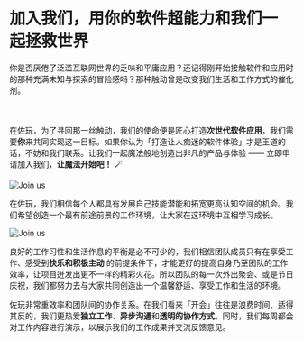 
# 加入我们，用你的软件<Gradient>超能力</Gradient>和我们一起拯救世界

你是否厌倦了泛滥互联网世界的乏味和平庸应用？还记得刚开始接触软件和应用时的那种充满未知与探索的冒险感吗？那种触动曾是改变我们生活和工作方式的催化剂。<br></br><br></br>在佐玩，为了寻回那一丝触动，我们的使命便是匠心打造<b>次世代软件应用</b>，我们需要<b>你</b>来共同实现这一目标。如果你认为「打造<Red>让人痴迷的软件体验</Red>」才是王道的话，不妨和我们联系。让我们一起魔法般地创造出非凡的产品与体验 —— 立即申请加入我们，<b>让魔法开始吧！</b> 🪄

<RenderIfConfig configKey='showOpenPositions' expectedValue={true}>
  <OpenPositionButton />
</RenderIfConfig>

<Image src={WorkshopImage} alt='Join us' placeholder='blur' />

在佐玩，我们相信每个人都具有<Gradient>发展自己技能潜能和拓宽更高认知空间</Gradient>的机会。我们希望创造一个最有前途前景的工作环境，让大家在这环境中互相学习成长。

<Image src={FunImage} alt='Join us' placeholder='blur' />

<Green>良好的工作习性和生活作息的平衡</Green>是必不可少的，我们相信团队成员只有在享受工作、感受到<b>快乐和积极主动</b>
的前提条件下，才能更好的提高自身乃至团队的工作效率，让项目迸发出更不一样的精彩火花。所以团队的每一次外出聚会、或是节日庆祝，我们都努力去与大家共同创造出一个温馨舒适、享受工作和生活的环境。

佐玩非常重效率和团队间的协作关系。在我们看来<Red>「开会」往往是浪费时间、适得其反</Red>的，我们更热爱<b>独立工作</b>、<b>异步沟通</b>和<b>透明的协作方式</b>。同时，我们每周都会对工作内容进行演示，以展示我们的工作成果并交流反馈意见。

<Positions />
